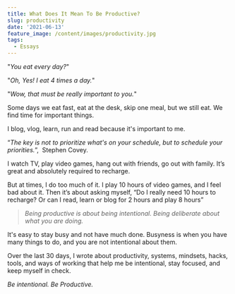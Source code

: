 ```yaml
---
title: What Does It Mean To Be Productive?
slug: productivity
date: '2021-06-13'
feature_image: /content/images/productivity.jpg
tags:
  - Essays
---
```

<ImageCard src="/content/images/productivity.jpg" alt="Photo by Savannah Wakefield on Unsplash" />

"_You eat every day?_"

"_Oh, Yes! I eat 4 times a day._"

"_Wow, that must be really important to you._"

Some days we eat fast, eat at the desk, skip one meal, but we still eat. We find time for important things.

I blog, vlog, learn, run and read because it's important to me.

“_The key is not to prioritize what's on your schedule, but to schedule your priorities._”,  Stephen Covey.

I watch TV, play video games, hang out with friends, go out with family. It’s great and absolutely required to recharge.

But at times, I do too much of it. I play 10 hours of video games, and I feel bad about it. Then it’s about asking myself, “Do I really need 10 hours to recharge? Or can I read, learn or blog for 2 hours and play 8 hours”

> _Being productive is about being intentional. Being deliberate about what you are doing._

It's easy to stay busy and not have much done. Busyness is when you have many things to do, and you are not intentional about them.

Over the last 30 days, I wrote about productivity, systems, mindsets, hacks, tools, and ways of working that help me be intentional, stay focused, and keep myself in check.

_Be intentional. Be Productive._

